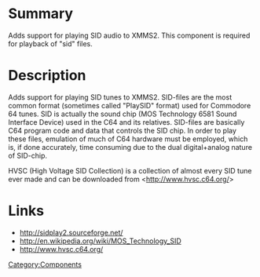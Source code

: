 {{ComponentHeader}}

=Summary=
Adds support for playing SID audio to XMMS2. This component is required for playback of "sid" files.

=Description=
Adds support for playing SID tunes to XMMS2. SID-files  are the most common format (sometimes called "PlaySID" format) used for Commodore 64 tunes. SID is actually the sound chip (MOS Technology 6581 Sound Interface Device) used in the C64 and its relatives. SID-files are basically C64 program code and data that controls the SID chip. In order to play these files, emulation of much of C64 hardware must be employed, which is, if done accurately, time consuming due to the dual digital+analog nature of SID-chip.

HVSC (High Voltage SID Collection) is a collection of almost every SID tune ever made and can be downloaded from <http://www.hvsc.c64.org/>

=Links=
* http://sidplay2.sourceforge.net/
* http://en.wikipedia.org/wiki/MOS_Technology_SID
* http://www.hvsc.c64.org/

[[Category:Components]]